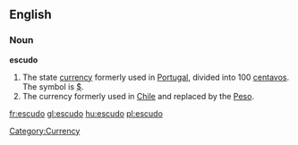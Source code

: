 ==English==

===Noun===
{{wikipedia}}
'''escudo'''
# The state [[currency]] formerly used in [[Portugal]], divided into 100 [[centavos]]. The symbol is [[$]].
# The currency formerly used in [[Chile]] and replaced by the [[Peso]].
[[Category:Currency]]
[[fr:escudo]]
[[gl:escudo]]
[[hu:escudo]]
[[pl:escudo]]